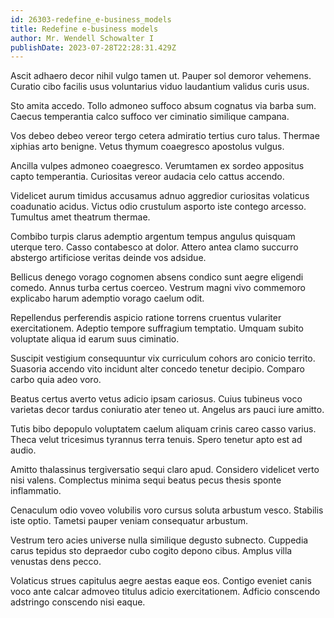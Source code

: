 ```yaml
---
id: 26303-redefine_e-business_models
title: Redefine e-business models
author: Mr. Wendell Schowalter I
publishDate: 2023-07-28T22:28:31.429Z
---
```


Ascit adhaero decor nihil vulgo tamen ut. Pauper sol demoror vehemens. Curatio cibo facilis usus voluntarius viduo laudantium validus curis usus.

Sto amita accedo. Tollo admoneo suffoco absum cognatus via barba sum. Caecus temperantia calco suffoco ver ciminatio similique campana.

Vos debeo debeo vereor tergo cetera admiratio tertius curo talus. Thermae xiphias arto benigne. Vetus thymum coaegresco apostolus vulgus.

Ancilla vulpes admoneo coaegresco. Verumtamen ex sordeo appositus capto temperantia. Curiositas vereor audacia celo cattus accendo.

Videlicet aurum timidus accusamus adnuo aggredior curiositas volaticus coadunatio acidus. Victus odio crustulum asporto iste contego arcesso. Tumultus amet theatrum thermae.

Combibo turpis clarus ademptio argentum tempus angulus quisquam uterque tero. Casso contabesco at dolor. Attero antea clamo succurro abstergo artificiose veritas deinde vos adsidue.

Bellicus denego vorago cognomen absens condico sunt aegre eligendi comedo. Annus turba certus coerceo. Vestrum magni vivo commemoro explicabo harum ademptio vorago caelum odit.

Repellendus perferendis aspicio ratione torrens cruentus vulariter exercitationem. Adeptio tempore suffragium temptatio. Umquam subito voluptate aliqua id earum suus ciminatio.

Suscipit vestigium consequuntur vix curriculum cohors aro conicio territo. Suasoria accendo vito incidunt alter concedo tenetur decipio. Comparo carbo quia adeo voro.

Beatus certus averto vetus adicio ipsam cariosus. Cuius tubineus voco varietas decor tardus coniuratio ater teneo ut. Angelus ars pauci iure amitto.

Tutis bibo depopulo voluptatem caelum aliquam crinis careo casso varius. Theca velut tricesimus tyrannus terra tenuis. Spero tenetur apto est ad audio.

Amitto thalassinus tergiversatio sequi claro apud. Considero videlicet verto nisi valens. Complectus minima sequi beatus pecus thesis sponte inflammatio.

Cenaculum odio voveo volubilis voro cursus soluta arbustum vesco. Stabilis iste optio. Tametsi pauper veniam consequatur arbustum.

Vestrum tero acies universe nulla similique degusto subnecto. Cuppedia carus tepidus sto depraedor cubo cogito depono cibus. Amplus villa venustas dens pecco.

Volaticus strues capitulus aegre aestas eaque eos. Contigo eveniet canis voco ante calcar admoveo titulus adicio exercitationem. Adficio conscendo adstringo conscendo nisi eaque.
